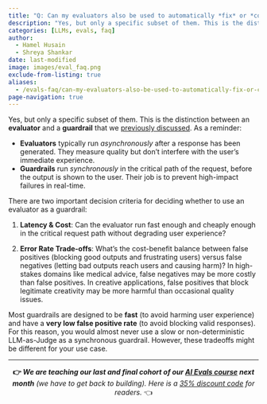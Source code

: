 ```yaml
---
title: "Q: Can my evaluators also be used to automatically *fix* or *correct* outputs in production?"
description: "Yes, but only a specific subset of them. This is the distinction between an evaluator and a guardrail based on latency and error trade-offs."
categories: [LLMs, evals, faq]
author: 
  - Hamel Husain
  - Shreya Shankar
date: last-modified
image: images/eval_faq.png
exclude-from-listing: true
aliases:
  - /evals-faq/can-my-evaluators-also-be-used-to-automatically-fix-or-correct-outputs-in-production
page-navigation: true
---
```


Yes, but only a specific subset of them. This is the distinction between an **evaluator** and a **guardrail** that we [previously discussed](/blog/posts/evals-faq/whats-the-difference-between-guardrails-evaluators.html). As a reminder:

- **Evaluators** typically run *asynchronously* after a response has been generated. They measure quality but don't interfere with the user's immediate experience.  
- **Guardrails** run *synchronously* in the critical path of the request, before the output is shown to the user. Their job is to prevent high-impact failures in real-time.

There are two important decision criteria for deciding whether to use an evaluator as a guardrail:

1. **Latency & Cost**: Can the evaluator run fast enough and cheaply enough in the critical request path without degrading user experience?

2. **Error Rate Trade-offs**: What's the cost-benefit balance between false positives (blocking good outputs and frustrating users) versus false negatives (letting bad outputs reach users and causing harm)? In high-stakes domains like medical advice, false negatives may be more costly than false positives. In creative applications, false positives that block legitimate creativity may be more harmful than occasional quality issues.  

Most guardrails are designed to be **fast** (to avoid harming user experience) and have a **very low false positive rate** (to avoid blocking valid responses). For this reason, you would almost never use a slow or non-deterministic LLM-as-Judge as a synchronous guardrail.  However, these tradeoffs might be different for your use case.

<hr>
<div class="cta" style="text-align: center;">
<strong>👉 <em>We are teaching our last and final cohort of our [AI Evals course](https://bit.ly/evals-ai) next month</strong> (we have to get back to building). Here is a [35% discount code](https://bit.ly/evals-ai) for readers.</em> 👈
</div>

[^1]: [Eleanor Berger](https://www.linkedin.com/in/intellectronica/), our wonderful TA.
[^2]: Paul Graham, ["Writes and Write-Nots"](https://paulgraham.com/writes.html)
[^3]: Shreya Shankar, et al., ["Who Validates the Validators? Aligning LLM-Assisted Evaluation of LLM Outputs with Human Preferences"](https://arxiv.org/abs/2404.12272)